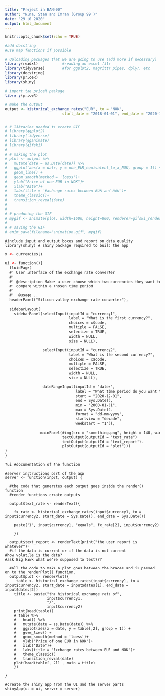 ```yaml
---
title: "Project in BAN400"
author: "Nina, Stan and Imran (Group 99 )"
date: "29 10 2020"
output: html_document
---
```


```r
knitr::opts_chunk$set(echo = TRUE)

#add docstring
#use map functions if possible

# Uploading packages that we are going to use (add more if necessary)
library(readxl)           #reading an excel file
library(tidyverse)        #for ggplot2, magrittr pipes, dplyr, etc
library(docstring)
library(priceR)
library(shiny)
```

```r

# import the priceR package
library(priceR)

# make the output
output <- historical_exchange_rates("EUR", to = "NOK",
                          start_date = "2018-01-01", end_date = "2020-11-21")


# # libraries needed to create GIF
# library(ggplot2)
# library(tidyverse)
# library(gganimate)
# library(gifski)
# 
# # making the plot
# plot <- output %>%
#   mutate(date = as.Date(date)) %>%
#   ggplot(aes(x = date, y = one_EUR_equivalent_to_x_NOK, group = 1)) +
#   geom_line() +
#   geom_smooth(method = 'loess')+
#   ylab("Price of one EUR in NOK")+
#   xlab("Date")+
#   labs(title = "Exchange rates between EUR and NOK")+
#   theme_classic()+
#   transition_reveal(date)
# 
# 
# # producing the GIF
# mygif <- animate(plot, width=1600, height=800, renderer=gifski_renderer(loop=FALSE))
# 
# # saving the GIF
# anim_save(filename="animation.gif", mygif)


```

```ui
#include input and output boxes and report on data quality
library(shiny) # shiny package required to build the app

x <- currencies()

ui <- function(){
  fluidPage(
  #' User interface of the exchange rate converter
  #' 
  #' @description Makes a user choose which two currencies they want to
  #' compare within a chosen time period
  #' 
  #'  @usage .. 
  headerPanel("Silicon valley exchange rate converter"),
  
  sidebarLayout(
    sidebarPanel(selectInput(inputId = "currency1",
                             label = "What is the first currency?",
                             choices = x$code,
                             multiple = FALSE,
                             selectize = TRUE,
                             width = NULL,
                             size = NULL),
                 
                 selectInput(inputId = "currency2", 
                             label = "What is the second currency?",
                             choices = x$code,
                             multiple = FALSE,
                             selectize = TRUE,
                             width = NULL,
                             size = NULL),
                 
                 dateRangeInput(inputId = "dates",
                                label = "What time period do you want to look at?",
                                start = "2020-12-01",
                                end = Sys.Date(),
                                min = "2000-01-01",
                                max = Sys.Date(),
                                format = "dd-mm-yyyy",
                                startview = "decade",
                                weekstart = "1")),
                
                mainPanel(#img(src = "something.png", height = 140, width = 400), #for the gif or something
                          textOutput(outputId = "text_rate"),
                          textOutput(outputId = "text_report"),
                          plotOutput(outputId = "plot"))) 
)
}

?ui #documentation of the function

```

```server
#server instructions part of the app
server <- function(input, output) {
  
  #the code that generates each output goes inside the render() function
  #render functions create outputs
  
  output$text_rate <- renderText({
    
    fx_rate <- historical_exchange_rates(input$currency1, to = input$currency2, start_date = Sys.Date(), end_date = Sys.Date())
    
    paste("1", input$currency1, "equals", fx_rate[2], input$currency2)
    
    })
  
  output$text_report <- renderText(print("the user report is whatever"))
  #if the data is current or if the data is not current
#how volatile is the data?
#ask Big Hawk what we're supposed to test???
  
  #all the code to make a plot goes between the braces and is passed on to the renderPlot() function.
  output$plot <- renderPlot({
     table <- historical_exchange_rates(input$currency1, to = input$currency2, start_date = input$dates[1], end_date = input$dates[2])
    title <- paste("the historical exchange rate of",
                   input$currency1,
                   "/",
                   input$currency2)
    print(head(table))
    # table %>% 
    #   head() %>% 
    #   mutate(date = as.Date(date)) %>%
    #   ggplot(aes(x = date, y = table[,2], group = 1)) +
    #   geom_line() +
    #   geom_smooth(method = 'loess')+
    #   ylab("Price of one EUR in NOK")+
    #   xlab("Date")+
    #   labs(title = "Exchange rates between EUR and NOK")+
    #   theme_classic()
    #   transition_reveal(date)
    plot(head(table[, 2]) , main = title)
    })

}

```


```shiny
#create the shiny app from the UI and the server parts
shinyApp(ui = ui, server = server)
```

